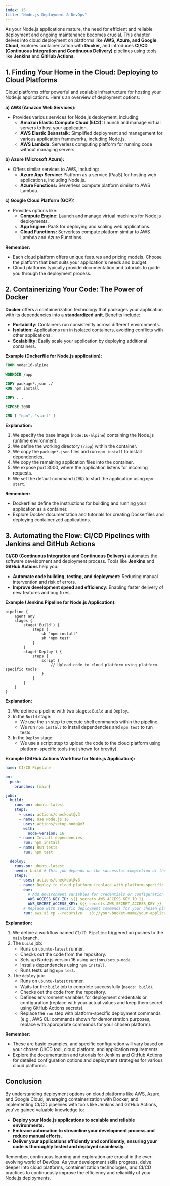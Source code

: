 ```yaml
---
index: 15
title: "Node.js Deployment & DevOps"
---
```


As your Node.js applications mature, the need for efficient and reliable deployment and ongoing maintenance becomes crucial. This chapter delves into cloud deployment on platforms like **AWS, Azure, and Google Cloud**, explores containerization with **Docker**, and introduces **CI/CD (Continuous Integration and Continuous Delivery)** pipelines using tools like **Jenkins** and **GitHub Actions**.

## 1. Finding Your Home in the Cloud: Deploying to Cloud Platforms

Cloud platforms offer powerful and scalable infrastructure for hosting your Node.js applications. Here's an overview of deployment options:

**a) AWS (Amazon Web Services):**

- Provides various services for Node.js deployment, including:
  - **Amazon Elastic Compute Cloud (EC2):** Launch and manage virtual servers to host your application.
  - **AWS Elastic Beanstalk:** Simplified deployment and management for various application frameworks, including Node.js.
  - **AWS Lambda:** Serverless computing platform for running code without managing servers.

**b) Azure (Microsoft Azure):**

- Offers similar services to AWS, including:
  - **Azure App Service:** Platform as a service (PaaS) for hosting web applications, including Node.js.
  - **Azure Functions:** Serverless compute platform similar to AWS Lambda.

**c) Google Cloud Platform (GCP):**

- Provides options like:
  - **Compute Engine:** Launch and manage virtual machines for Node.js deployments.
  - **App Engine:** PaaS for deploying and scaling web applications.
  - **Cloud Functions:** Serverless compute platform similar to AWS Lambda and Azure Functions.

**Remember:**

- Each cloud platform offers unique features and pricing models. Choose the platform that best suits your application's needs and budget.
- Cloud platforms typically provide documentation and tutorials to guide you through the deployment process.

## 2. Containerizing Your Code: The Power of Docker

**Docker** offers a containerization technology that packages your application with its dependencies into a **standardized unit**. Benefits include:

- **Portability:** Containers run consistently across different environments.
- **Isolation:** Applications run in isolated containers, avoiding conflicts with other applications.
- **Scalability:** Easily scale your application by deploying additional containers.

**Example (Dockerfile for Node.js application):**

```dockerfile
FROM node:16-alpine

WORKDIR /app

COPY package*.json ./
RUN npm install

COPY . .

EXPOSE 3000

CMD [ "npm", "start" ]
```

**Explanation:**

1. We specify the base image (`node:16-alpine`) containing the Node.js runtime environment.
2. We define the working directory (`/app`) within the container.
3. We copy the `package*.json` files and run `npm install` to install dependencies.
4. We copy the remaining application files into the container.
5. We expose port 3000, where the application listens for incoming requests.
6. We set the default command (`CMD`) to start the application using `npm start`.

**Remember:**

- Dockerfiles define the instructions for building and running your application as a container.
- Explore Docker documentation and tutorials for creating Dockerfiles and deploying containerized applications.

## 3. Automating the Flow: CI/CD Pipelines with Jenkins and GitHub Actions

**CI/CD (Continuous Integration and Continuous Delivery)** automates the software development and deployment process. Tools like **Jenkins** and **GitHub Actions** help you:

- **Automate code building, testing, and deployment:** Reducing manual intervention and risk of errors.
- **Improve development speed and efficiency:** Enabling faster delivery of new features and bug fixes.

**Example (Jenkins Pipeline for Node.js Application):**

```
pipeline {
    agent any
    stages {
        stage('Build') {
            steps {
                sh 'npm install'
                sh 'npm test'
            }
        }
        stage('Deploy') {
            steps {
                script {
                    // Upload code to cloud platform using platform-specific tools
                }
            }
        }
    }
}
```

**Explanation:**

1. We define a pipeline with two stages: `Build` and `Deploy`.
2. In the `Build` stage:
   - We use the `sh` step to execute shell commands within the pipeline.
   - We run `npm install` to install dependencies and `npm test` to run tests.
3. In the `Deploy` stage:
   - We use a script step to upload the code to the cloud platform using platform-specific tools (not shown for brevity).

**Example (GitHub Actions Workflow for Node.js Application):**

```yaml
name: CI/CD Pipeline

on:
  push:
    branches: [main]

jobs:
  build:
    runs-on: ubuntu-latest
    steps:
      - uses: actions/checkout@v3
      - name: Use Node.js 16
        uses: actions/setup-node@v3
        with:
          node-version: 16
      - name: Install dependencies
        run: npm install
      - name: Run tests
        run: npm test

  deploy:
    runs-on: ubuntu-latest
    needs: build # This job depends on the successful completion of the "build" job
    steps:
      - uses: actions/checkout@v3
      - name: Deploy to cloud platform (replace with platform-specific deployment steps)
        env:
          # Add environment variables for credentials or configuration
          AWS_ACCESS_KEY_ID: ${{ secrets.AWS_ACCESS_KEY_ID }}
          AWS_SECRET_ACCESS_KEY: ${{ secrets.AWS_SECRET_ACCESS_KEY }}
        # Replace with specific deployment commands for your chosen platform (e.g., AWS CLI commands)
        run: aws s3 cp --recursive . s3://your-bucket-name/your-application-directory
```

**Explanation:**

1. We define a workflow named `CI/CD Pipeline` triggered on pushes to the `main` branch.
2. The `build` job:
   - Runs on `ubuntu-latest` runner.
   - Checks out the code from the repository.
   - Sets up Node.js version 16 using `actions/setup-node`.
   - Installs dependencies using `npm install`.
   - Runs tests using `npm test`.
3. The `deploy` job:
   - Runs on `ubuntu-latest` runner.
   - Waits for the `build` job to complete successfully (`needs: build`).
   - Checks out the code from the repository.
   - Defines environment variables for deployment credentials or configuration (replace with your actual values and keep them secret using GitHub Actions secrets).
   - Replace the `run` step with platform-specific deployment commands (e.g., AWS CLI commands shown for demonstration purposes, replace with appropriate commands for your chosen platform).

**Remember:**

- These are basic examples, and specific configuration will vary based on your chosen CI/CD tool, cloud platform, and application requirements.
- Explore the documentation and tutorials for Jenkins and GitHub Actions for detailed configuration options and deployment strategies for various cloud platforms.

## Conclusion

By understanding deployment options on cloud platforms like AWS, Azure, and Google Cloud, leveraging containerization with Docker, and implementing CI/CD pipelines with tools like Jenkins and GitHub Actions, you've gained valuable knowledge to:

- **Deploy your Node.js applications to scalable and reliable environments.**
- **Embrace automation to streamline your development process and reduce manual efforts.**
- **Deliver your applications efficiently and confidently, ensuring your code is thoroughly tested and deployed seamlessly.**

Remember, continuous learning and exploration are crucial in the ever-evolving world of DevOps. As your development skills progress, delve deeper into cloud platforms, containerization technologies, and CI/CD practices to continuously improve the efficiency and reliability of your Node.js deployments.
